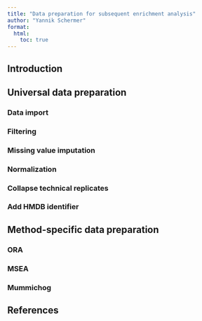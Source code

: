 ```yaml
---
title: "Data preparation for subsequent enrichment analysis"
author: "Yannik Schermer"
format: 
  html: 
    toc: true
---
```


## Introduction



## Universal data preparation

### Data import

### Filtering

### Missing value imputation

### Normalization

### Collapse technical replicates

### Add HMDB identifier

## Method-specific data preparation

### ORA

### MSEA

### Mummichog

## References
